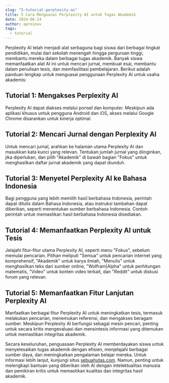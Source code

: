 ```yaml
---
slug: "5-tutorial-perplexity-ai"
title: 5 Cara Menguasai Perplexity AI untuk Tugas Akademik
date: 2024-06-24
author: aproinov
tags:
  - tutorial
---
```


Perplexity AI telah menjadi alat serbaguna bagi siswa dari berbagai tingkat pendidikan, mulai dari sekolah menengah hingga perguruan tinggi, membantu mereka dalam berbagai tugas akademik. Banyak siswa memanfaatkan alat AI ini untuk mencari jurnal, membuat esai, membantu dalam penulisan tesis, dan memfasilitasi pembelajaran. Berikut adalah panduan lengkap untuk menguasai penggunaan Perplexity AI untuk usaha akademis:

## Tutorial 1: Mengakses Perplexity AI
Perplexity AI dapat diakses melalui ponsel dan komputer. Meskipun ada aplikasi khusus untuk pengguna Android dan iOS, akses melalui Google Chrome disarankan untuk kinerja optimal.

## Tutorial 2: Mencari Jurnal dengan Perplexity AI
Untuk mencari jurnal, arahkan ke halaman utama Perplexity AI dan masukkan kata kunci yang relevan. Tentukan jumlah jurnal yang diinginkan, jika diperlukan, dan pilih "Akademik" di bawah bagian "Fokus" untuk menghasilkan daftar jurnal akademik yang dapat diunduh.

## Tutorial 3: Menyetel Perplexity AI ke Bahasa Indonesia
Bagi pengguna yang lebih memilih hasil berbahasa Indonesia, perintah dapat ditulis dalam Bahasa Indonesia, atau instruksi tambahan dapat diberikan, seperti menentukan sumber berbahasa Indonesia. Contoh perintah untuk memastikan hasil berbahasa Indonesia disediakan.

## Tutorial 4: Memanfaatkan Perplexity AI untuk Tesis
Jelajahi fitur-fitur utama Perplexity AI, seperti menu "Fokus", sebelum memulai pencarian. Pilihan meliputi "Semua" untuk pencarian internet yang komprehensif, "Akademik" untuk karya ilmiah, "Menulis" untuk menghasilkan teks dari sumber online, "Wolfram|Alpha" untuk perhitungan matematis, "Video" untuk konten video terkait, dan "Reddit" untuk diskusi forum yang relevan.

## Tutorial 5: Memanfaatkan Fitur Lanjutan Perplexity AI
Manfaatkan berbagai fitur Perplexity AI untuk meningkatkan tesis, termasuk melakukan pencarian, menemukan referensi, dan mengakses beragam sumber. Meskipun Perplexity AI berfungsi sebagai mesin pencari, penting untuk secara kritis mengevaluasi dan mensintesis informasi yang ditemukan untuk memastikan integritas akademik.

Secara keseluruhan, penguasaan Perplexity AI memberdayakan siswa untuk menyelesaikan tugas akademik dengan efisien, menjelajahi berbagai sumber daya, dan meningkatkan pengalaman belajar mereka. Untuk informasi lebih lanjut, kunjungi situs [sebuahutas.com](http://sebuahutas.com). Namun, penting untuk melengkapi bantuan yang diberikan oleh AI dengan intelektualitas manusia dan pemikiran kritis untuk memastikan kualitas dan integritas hasil akademik.
